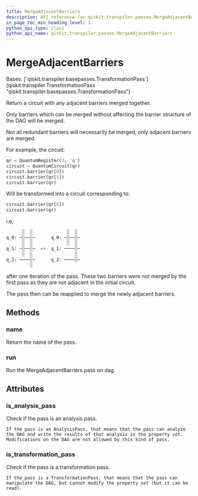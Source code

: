```yaml
---
title: MergeAdjacentBarriers
description: API reference for qiskit.transpiler.passes.MergeAdjacentBarriers
in_page_toc_min_heading_level: 1
python_api_type: class
python_api_name: qiskit.transpiler.passes.MergeAdjacentBarriers
---
```


# MergeAdjacentBarriers

<Class id="qiskit.transpiler.passes.MergeAdjacentBarriers" isDedicatedPage={true} github="https://github.com/qiskit/qiskit/tree/stable/0.22/qiskit/transpiler/passes/utils/merge_adjacent_barriers.py" signature="MergeAdjacentBarriers(*args, **kwargs)">
  Bases: [`qiskit.transpiler.basepasses.TransformationPass`](qiskit.transpiler.TransformationPass "qiskit.transpiler.basepasses.TransformationPass")

  Return a circuit with any adjacent barriers merged together.

  Only barriers which can be merged without affecting the barrier structure of the DAG will be merged.

  Not all redundant barriers will necessarily be merged, only adjacent barriers are merged.

  For example, the circuit:

  ```python
  qr = QuantumRegister(3, 'q')
  circuit = QuantumCircuit(qr)
  circuit.barrier(qr[0])
  circuit.barrier(qr[1])
  circuit.barrier(qr)
  ```

  Will be transformed into a circuit corresponding to:

  ```python
  circuit.barrier(qr[0])
  circuit.barrier(qr)
  ```

  i.e,

  ```python
        ░  ░             ░  ░
  q_0: ─░──░─      q_0: ─░──░─
        ░  ░             ░  ░
  q_1: ─░──░─  =>  q_1: ────░─
        ░  ░                ░
  q_2: ────░─      q_2: ────░─
           ░
  ```

  after one iteration of the pass. These two barriers were not merged by the first pass as they are not adjacent in the initial circuit.

  The pass then can be reapplied to merge the newly adjacent barriers.

  ## Methods

  ### name

  <Function id="qiskit.transpiler.passes.MergeAdjacentBarriers.name" name="name" signature="MergeAdjacentBarriers.name()">
    Return the name of the pass.
  </Function>

  ### run

  <Function id="qiskit.transpiler.passes.MergeAdjacentBarriers.run" name="run" signature="MergeAdjacentBarriers.run(dag)">
    Run the MergeAdjacentBarriers pass on dag.
  </Function>

  ## Attributes

  ### is\_analysis\_pass

  <Attribute id="qiskit.transpiler.passes.MergeAdjacentBarriers.is_analysis_pass" name="is_analysis_pass">
    Check if the pass is an analysis pass.

    If the pass is an AnalysisPass, that means that the pass can analyze the DAG and write the results of that analysis in the property set. Modifications on the DAG are not allowed by this kind of pass.
  </Attribute>

  ### is\_transformation\_pass

  <Attribute id="qiskit.transpiler.passes.MergeAdjacentBarriers.is_transformation_pass" name="is_transformation_pass">
    Check if the pass is a transformation pass.

    If the pass is a TransformationPass, that means that the pass can manipulate the DAG, but cannot modify the property set (but it can be read).
  </Attribute>
</Class>

